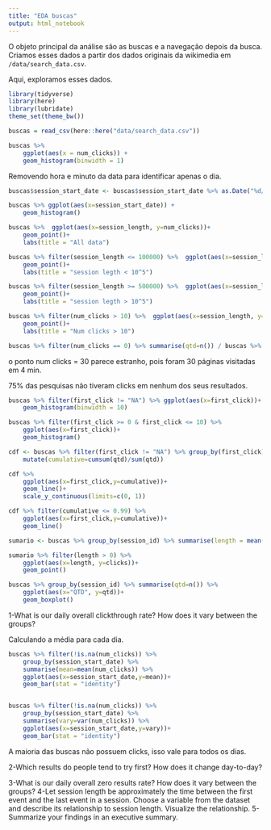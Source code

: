 ```yaml
---
title: "EDA buscas"
output: html_notebook
---
```


O objeto principal da análise são as buscas e a navegação depois da busca. Criamos esses dados a partir dos dados originais da wikimedia em `/data/search_data.csv`. 

Aqui, exploramos esses dados. 

```r
library(tidyverse)
library(here)
library(lubridate)
theme_set(theme_bw())
```

```r
buscas = read_csv(here::here("data/search_data.csv"))
```

```r
buscas %>% 
    ggplot(aes(x = num_clicks)) + 
    geom_histogram(binwidth = 1)
```

Removendo hora e minuto da data para identificar apenas o dia.

```r
buscas$session_start_date <- buscas$session_start_date %>% as.Date("%d/%m/%Y")
```

```r
buscas %>% ggplot(aes(x=session_start_date)) +
    geom_histogram()
```

```r
buscas %>%  ggplot(aes(x=session_length, y=num_clicks))+
    geom_point()+
    labs(title = "All data")

buscas %>% filter(session_length <= 100000) %>%  ggplot(aes(x=session_length, y=num_clicks))+
    geom_point()+
    labs(title = "session legth < 10^5")

buscas %>% filter(session_length >= 500000) %>%  ggplot(aes(x=session_length, y=num_clicks))+
    geom_point()+
    labs(title = "session legth > 10^5")
```


```r
buscas %>% filter(num_clicks > 10) %>%  ggplot(aes(x=session_length, y=num_clicks))+
    geom_point()+
    labs(title = "Num clicks > 10")

buscas %>% filter(num_clicks == 0) %>% summarise(qtd=n()) / buscas %>% filter(num_clicks >= 0) %>% summarise(qtd=n())
```

o ponto num clicks = 30 parece estranho, pois foram 30 páginas visitadas em 4 min.

75% das pesquisas não tiveram clicks em nenhum dos seus resultados.

```r
buscas %>% filter(first_click != "NA") %>% ggplot(aes(x=first_click))+
    geom_histogram(binwidth = 10)

buscas %>% filter(first_click >= 0 & first_click <= 10) %>% 
    ggplot(aes(x=first_click))+
    geom_histogram()
```

```r
cdf <- buscas %>% filter(first_click != "NA") %>% group_by(first_click) %>% summarise(qtd = n()) %>% 
    mutate(cumulative=cumsum(qtd)/sum(qtd))

cdf %>% 
    ggplot(aes(x=first_click,y=cumulative))+
    geom_line()+
    scale_y_continuous(limits=c(0, 1))

```

```r
cdf %>% filter(cumulative <= 0.99) %>% 
    ggplot(aes(x=first_click,y=cumulative))+
    geom_line()
```

```r
sumario <- buscas %>% group_by(session_id) %>% summarise(length = mean(session_length), clicks = mean(num_clicks))

sumario %>% filter(length > 0) %>% 
    ggplot(aes(x=length, y=clicks))+
    geom_point()

buscas %>% group_by(session_id) %>% summarise(qtd=n()) %>% 
    ggplot(aes(x="QTD", y=qtd))+
    geom_boxplot()
```

1-What is our daily overall clickthrough rate? How does it vary between the groups?

Calculando a média para cada dia.
```r
buscas %>% filter(!is.na(num_clicks)) %>% 
    group_by(session_start_date) %>%  
    summarise(mean=mean(num_clicks)) %>% 
    ggplot(aes(x=session_start_date,y=mean))+
    geom_bar(stat = "identity")


buscas %>% filter(!is.na(num_clicks)) %>% 
    group_by(session_start_date) %>%  
    summarise(vary=var(num_clicks)) %>% 
    ggplot(aes(x=session_start_date,y=vary))+
    geom_bar(stat = "identity")
```

A maioria das buscas não possuem clicks, isso vale para todos os dias.


2-Which results do people tend to try first? How does it change day-to-day?



3-What is our daily overall zero results rate? How does it vary between the groups?
4-Let session length be approximately the time between the first event and the last event in a session. Choose a variable from the dataset and describe its relationship to session length. Visualize the relationship.
5-Summarize your findings in an executive summary.
